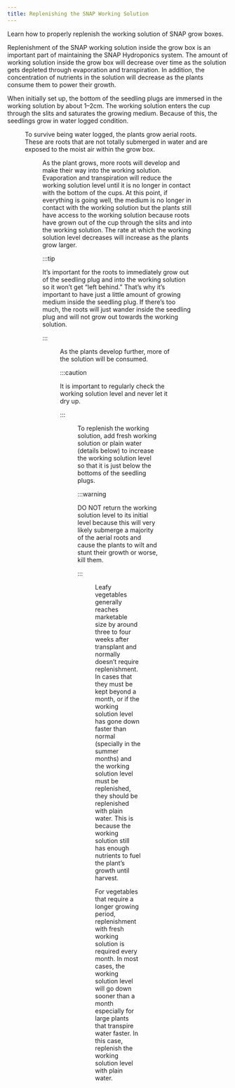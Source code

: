 ```yaml
---
title: Replenishing the SNAP Working Solution
---
```



<Lead>

Learn how to properly replenish the working solution of SNAP grow boxes.

</Lead>

Replenishment of the SNAP working solution inside the grow box is an important
part of maintaining the SNAP Hydroponics system. The amount of working solution
inside the grow box will decrease over time as the solution gets depleted through
evaporation and transpiration. In addition, the concentration of nutrients in the
solution will decrease as the plants consume them to power their growth.

When initially set up, the bottom of the seedling plugs are immersed in the
working solution by about 1–2cm. The working solution enters the cup through the
slits and saturates the growing medium. Because of this, the seedlings grow in
water logged condition.

<Figure
  caption="Initially, the bottom of the seedling plugs is immersed in the
  working solution by about 1–2 cm."
  alt="Illustration: the bottom of the seedling plugs is immersed in the working
 solution. Roots are yet to come out."
  src="replenishment-1.png"
/>

To survive being water logged, the plants grow aerial roots. These are roots that
are not totally submerged in water and are exposed to the moist air within the
grow box.

<Figure
  caption="Aerial roots has grown and the working solution level has gone down."
  alt="llustration: the bottom of the seedling plugs sit slightly above the level
  of the working solution. Some roots has grown out of the seedling plugs."
  src="replenishment-2.png"
/>

As the plant grows, more roots will develop and make their way into the working
solution. Evaporation and transpiration will reduce the working solution level
until it is no longer in contact with the bottom of the cups. At this point, if
everything is going well, the medium is no longer in contact with the working
solution but the plants still have access to the working solution because roots
have grown out of the cup through the slits and into the working solution. The
rate at which the working solution level decreases will increase as the plants
grow larger.

:::tip

It’s important for the roots to immediately grow out  of the seedling plug and
into the working solution so it won’t get “left behind.” That’s why it’s
important to have just a little amount of growing medium inside the seedling
plug. If there’s too much, the roots will just wander inside the seedling plug
and will not grow out towards the working solution.

:::

<Figure
  caption="More roots have developed and the plants have grown significantly."
  alt="Illustration: more roots have grown out of the seedling plug and into the
  working solution."
  src="replenishment-3.png"
/>

As the plants develop further, more of the solution will be consumed.

:::caution

It is important to regularly check the working solution level and never let it
dry up.

:::

<Figure
  caption="The working solution level is low and needs replenishment."
  alt="Illustration: more roots have grown out of the seedling plug and the
    working solution level is now very low."
  src="replenishment-4.png"
/>

To replenish the working solution, add fresh working solution or plain water
(details below) to increase the working solution level so that it is just below
the bottoms of the seedling plugs.

:::warning

 DO NOT return the working solution level to its initial level because this will
 very likely submerge a majority of the aerial roots and cause the plants to wilt
 and stunt their growth or worse, kill them.

:::

<Figure
  caption="Working solution level replenished and is sitting just below
  the bottoms of the seedling plugs."
  alt="Illustration: the working solution level has been raised but it is not
  reaching the bottom of the cup submerging all of the roots."
  src="replenishment-5.png"
/>

Leafy vegetables generally reaches marketable size by around three to four weeks
after transplant and normally doesn’t require replenishment. In cases that they
must be kept beyond a month, or if the working solution level has gone down
faster than normal (specially in the summer months) and the working solution
level must be replenished, they should be replenished with plain water. This is
because the working solution still has enough nutrients to fuel the plant’s
growth until harvest.

For vegetables that require a longer growing period, replenishment with fresh
working solution is required every month. In most cases, the working solution
level will go down sooner than a month especially for large plants that
transpire water faster. In this case, replenish the working solution level with
plain water.